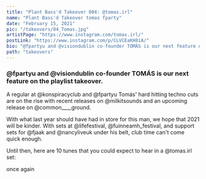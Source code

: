 ```yaml
---
title: "Plant Bass'd Takeover 004: @tomas.irl"
name: "Plant Bass'd Takeover tomas fparty"
date: "February 15, 2021"
pic: "/takeovers/04_Tomas.jpg"
artistPage: "https://www.instagram.com/tomas.irl/"
postLink: "https://www.instagram.com/p/CLVCEaKH8iA/"
bio: "@fpartyu and @visiondublin co-founder TOMÁS is our next feature on the playlist takeover."
path: "takeovers"
---
```


### @fpartyu and @visiondublin co-founder TOMÁS is our next feature on the playlist takeover.

A regular at @konspiracyclub and @fpartyu Tomás' hard hitting techno cuts are on the rise with recent releases on @milkitsounds and an upcoming release on @common\_\_\_\_ground.

With what last year should have had in store for this man, we hope that 2021 will be kinder. With sets at @lifefestival, @fuinneamh_festival, and support sets for @fjaak and @nancyliveuk under his belt, club time can't come quick enough.

Until then, here are 10 tunes that you could expect to hear in a @tomas.irl set: <HoverLink url="open.spotify.com/playlist/5skAgzUfGmZLwrOPNLnGVf" name="Plant Bass'd Picks." external />

<HoverLink url="www.instagram.com/eggboy_design" name="@eggboy_design" external /> once again
